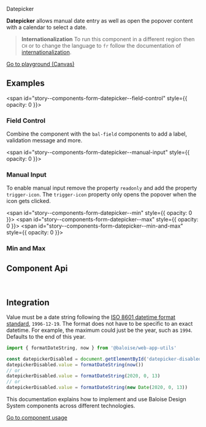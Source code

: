 
<bal-doc-banner id="story--components-form-datepicker--basic" >Datepicker</bal-doc-banner>

<bal-doc-lead>
  <b>Datepicker</b> allows manual date entry as well as open the popover content with a calendar to select a date.
</bal-doc-lead>

> **Internationalization** To run this component in a different region then `CH` or to change the language to `fr` follow the documentation of [internationalization](?path=/docs/development-internationalization--page).

<Canvas withSource="open" className="has-visible-overflow">
  <Story id="components-form-datepicker--basic" />
</Canvas>

<bal-doc-app>
  <bal-button-group class="mb-large" position="center">
    <a class="button is-primary" href="?path=/story/components-form-datepicker--basic">
      Go to playground (Canvas)
    </a>
    <bal-doc-code-sandbox
      framework="angular"
      template={Basic.parameters.docs.source.code}
      modules="datepicker"
    ></bal-doc-code-sandbox>
    <bal-doc-code-sandbox
      framework="html"
      template={Basic.parameters.docs.source.code}
      modules="datepicker"
    ></bal-doc-code-sandbox>
  </bal-button-group>
</bal-doc-app>

## Examples

<span id="story--components-form-datepicker--field-control" style={{ opacity: 0 }}></span>

### Field Control

Combine the component with the `bal-field` components to add a label, validation message and more.

<Canvas className="has-visible-overflow">
  <Story id="components-form-datepicker--field-control" />
</Canvas>

<span id="story--components-form-datepicker--manual-input" style={{ opacity: 0 }}></span>

### Manual Input

To enable manual input remove the property `readonly` and add the property `trigger-icon`.
The `trigger-icon` property only opens the popover when the icon gets clicked.

<Canvas className="has-visible-overflow">
  <Story id="components-form-datepicker--manual-input" />
</Canvas>

<span id="story--components-form-datepicker--min" style={{ opacity: 0 }}></span>
<span id="story--components-form-datepicker--max" style={{ opacity: 0 }}></span>
<span id="story--components-form-datepicker--min-and-max" style={{ opacity: 0 }}></span>

### Min and Max

<Canvas className="has-visible-overflow">
  <Story id="components-form-datepicker--min-and-max" />
</Canvas>

## Component Api

<Description markdown={readme} />

<br />

## Integration

Value must be a date string following the [ISO 8601 datetime format standard](https://www.w3.org/TR/NOTE-datetime),
`1996-12-19`. The format does not have to be specific to an exact datetime.
For example, the maximum could just be the year, such as `1994`. Defaults to the end of this year.

```typescript
import { formatDateString, now } from '@baloise/web-app-utils'

const datepickerDisabled = document.getElementById('datepicker-disabled')
datepickerDisabled.value = formatDateString(now())
// or
datepickerDisabled.value = formatDateString(2020, 0, 13)
// or
datepickerDisabled.value = formatDateString(new Date(2020, 0, 13))
```

This documentation explains how to implement and use Baloise Design System components across different technologies.

<a class="button is-primary" href="?path=/docs/development-components--page">
  Go to component usage
</a>


<Description markdown={theming} />


<Description markdown={testing} />

<bal-doc-github link="/components/form/bal-datepicker/stories/bal-datepicker.docs.mdx"></bal-doc-github>
